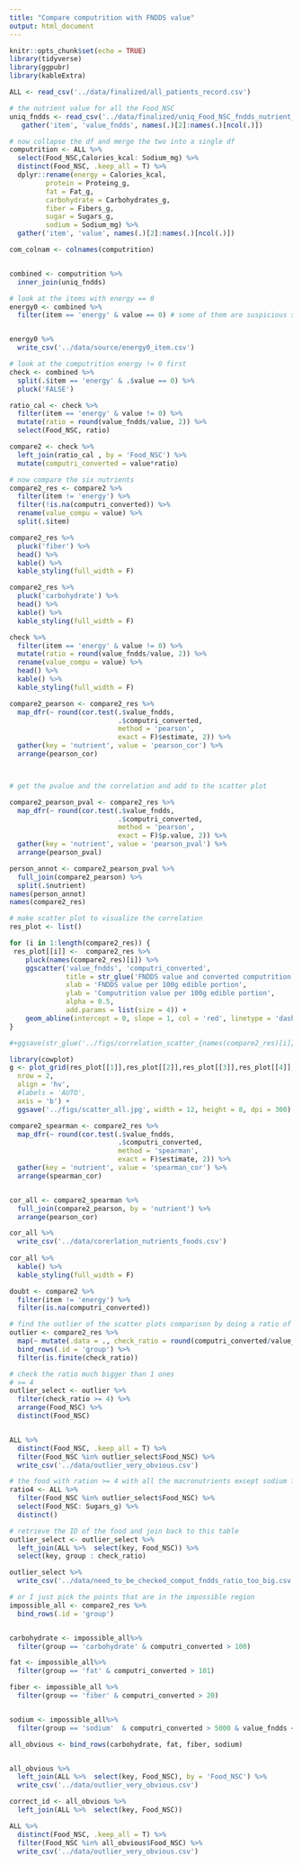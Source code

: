 ```yaml
---
title: "Compare computrition with FNDDS value"
output: html_document
---
```


```r
knitr::opts_chunk$set(echo = TRUE)
library(tidyverse)
library(ggpubr)
library(kableExtra)
``` 

```r
ALL <- read_csv('../data/finalized/all_patients_record.csv')

# the nutrient value for all the Food_NSC
uniq_fndds <- read_csv('../data/finalized/uniq_Food_NSC_fndds_nutrient_value.csv') %>% 
   gather('item', 'value_fndds', names(.)[2]:names(.)[ncol(.)])
```

```r
# now collapse the df and merge the two into a single df
computrition <- ALL %>% 
  select(Food_NSC,Calories_kcal: Sodium_mg) %>% 
  distinct(Food_NSC, .keep_all = T) %>% 
  dplyr::rename(energy = Calories_kcal,
         protein = Proteing_g,
         fat = Fat_g,
         carbohydrate = Carbohydrates_g,
         fiber = Fibers_g,
         sugar = Sugars_g, 
         sodium = Sodium_mg) %>% 
  gather('item', 'value', names(.)[2]:names(.)[ncol(.)])

com_colnam <- colnames(computrition)


combined <- computrition %>% 
  inner_join(uniq_fndds)
```

```r
# look at the items with energy == 0
energy0 <- combined %>% 
  filter(item == 'energy' & value == 0) # some of them are suspicious such as the condiments one


energy0 %>% 
  write_csv('../data/source/energy0_item.csv')
```


```r
# look at the computrition energy != 0 first 
check <- combined %>% 
  split(.$item == 'energy' & .$value == 0) %>% 
  pluck('FALSE')

ratio_cal <- check %>% 
  filter(item == 'energy' & value != 0) %>% 
  mutate(ratio = round(value_fndds/value, 2)) %>% 
  select(Food_NSC, ratio)

compare2 <- check %>% 
  left_join(ratio_cal , by = 'Food_NSC') %>% 
  mutate(computri_converted = value*ratio) 
```

```r
# now compare the six nutrients
compare2_res <- compare2 %>% 
  filter(item != 'energy') %>% 
  filter(!is.na(computri_converted)) %>% 
  rename(value_compu = value) %>% 
  split(.$item)
```


```r
compare2_res %>% 
  pluck('fiber') %>% 
  head() %>% 
  kable() %>% 
  kable_styling(full_width = F)

compare2_res %>% 
  pluck('carbohydrate') %>% 
  head() %>% 
  kable() %>% 
  kable_styling(full_width = F)

check %>% 
  filter(item == 'energy' & value != 0) %>% 
  mutate(ratio = round(value_fndds/value, 2)) %>% 
  rename(value_compu = value) %>% 
  head() %>% 
  kable() %>% 
  kable_styling(full_width = F)
```

```r
compare2_pearson <- compare2_res %>% 
  map_dfr(~ round(cor.test(.$value_fndds, 
                           .$computri_converted, 
                           method = 'pearson', 
                           exact = F)$estimate, 2)) %>% 
  gather(key = 'nutrient', value = 'pearson_cor') %>% 
  arrange(pearson_cor)  



# get the pvalue and the correlation and add to the scatter plot

compare2_pearson_pval <- compare2_res %>% 
  map_dfr(~ round(cor.test(.$value_fndds, 
                           .$computri_converted, 
                           method = 'pearson', 
                           exact = F)$p.value, 2)) %>% 
  gather(key = 'nutrient', value = 'pearson_pval') %>% 
  arrange(pearson_pval) 

person_annot <- compare2_pearson_pval %>% 
  full_join(compare2_pearson) %>% 
  split(.$nutrient)
names(person_annot)
names(compare2_res)
```

```r
# make scatter plot to visualize the correlation
res_plot <- list()

for (i in 1:length(compare2_res)) {
 res_plot[[i]] <-  compare2_res %>% 
    pluck(names(compare2_res)[i]) %>% 
    ggscatter('value_fndds', 'computri_converted',
              title = str_glue('FNDDS value and converted computrition value\n{names(compare2_res)[i]}\nPearson cor: {person_annot[[i]]$pearson_cor}, pvalue: {person_annot[[i]]$pearson_pval}'),
              xlab = 'FNDDS value per 100g edible portion',
              ylab = 'Computrition value per 100g edible portion',
              alpha = 0.5,
              add.params = list(size = 4)) +
    geom_abline(intercept = 0, slope = 1, col = 'red', linetype = 'dashed') 
}

#+ggsave(str_glue('../figs/correlation_scatter_{names(compare2_res)[i]}.jpg'), width = 6, height = 5)

library(cowplot)
g <- plot_grid(res_plot[[1]],res_plot[[2]],res_plot[[3]],res_plot[[4]],res_plot[[5]],res_plot[[6]],
  nrow = 2,
  align = 'hv',
  #labels = 'AUTO',
  axis = 'b') +
  ggsave('../figs/scatter_all.jpg', width = 12, height = 8, dpi = 300)

```

```r
compare2_spearman <- compare2_res %>% 
  map_dfr(~ round(cor.test(.$value_fndds, 
                           .$computri_converted, 
                           method = 'spearman', 
                           exact = F)$estimate, 2)) %>% 
  gather(key = 'nutrient', value = 'spearman_cor') %>% 
  arrange(spearman_cor)  


cor_all <- compare2_spearman %>% 
  full_join(compare2_pearson, by = 'nutrient') %>% 
  arrange(pearson_cor)

cor_all %>% 
  write_csv('../data/corerlation_nutrients_foods.csv')
  
cor_all %>% 
  kable() %>% 
  kable_styling(full_width = F)
```

```r
doubt <- compare2 %>% 
  filter(item != 'energy') %>% 
  filter(is.na(computri_converted)) 
```


```r
# find the outlier of the scatter plots comparison by doing a ratio of the converted computrition value and FNDDS value
outlier <- compare2_res %>% 
  map(~ mutate(.data = ., check_ratio = round(computri_converted/value_fndds, 2))) %>% 
  bind_rows(.id = 'group') %>% 
  filter(is.finite(check_ratio))
```


```r
# check the ratio much bigger than 1 ones 
# >= 4
outlier_select <- outlier %>% 
  filter(check_ratio >= 4) %>% 
  arrange(Food_NSC) %>% 
  distinct(Food_NSC)


ALL %>% 
  distinct(Food_NSC, .keep_all = T) %>% 
  filter(Food_NSC %in% outlier_select$Food_NSC) %>% 
  write_csv('../data/outlier_very_obvious.csv')
```


```r
# the food with ration >= 4 with all the macronutrients except sodium for peter to check
ratio4 <- ALL %>% 
  filter(Food_NSC %in% outlier_select$Food_NSC) %>% 
  select(Food_NSC: Sugars_g) %>% 
  distinct()
```


```r
# retrieve the ID of the food and join back to this table
outlier_select <- outlier_select %>% 
  left_join(ALL %>%  select(key, Food_NSC)) %>% 
  select(key, group : check_ratio)

outlier_select %>% 
  write_csv('../data/need_to_be_checked_comput_fndds_ratio_too_big.csv')
```


```r
# or I just pick the points that are in the impossible region
impossible_all <- compare2_res %>% 
  bind_rows(.id = 'group') 


carbohydrate <- impossible_all%>% 
  filter(group == 'carbohydrate' & computri_converted > 100)

fat <- impossible_all%>% 
  filter(group == 'fat' & computri_converted > 101)

fiber <- impossible_all %>% 
  filter(group == 'fiber' & computri_converted > 20)


sodium <- impossible_all%>% 
  filter(group == 'sodium'  & computri_converted > 5000 & value_fndds < 3000)

all_obvious <- bind_rows(carbohydrate, fat, fiber, sodium)


all_obvious %>% 
  left_join(ALL %>%  select(key, Food_NSC), by = 'Food_NSC') %>% 
  write_csv('../data/outlier_very_obvious.csv')

correct_id <- all_obvious %>% 
  left_join(ALL %>%  select(key, Food_NSC))

ALL %>% 
  distinct(Food_NSC, .keep_all = T) %>% 
  filter(Food_NSC %in% all_obvious$Food_NSC) %>% 
  write_csv('../data/outlier_very_obvious.csv')
```

